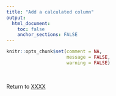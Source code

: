 ```yaml
---
title: "Add a calculated column"
output: 
  html_document:
    toc: false
    anchor_sections: FALSE
---
```


```r
knitr::opts_chunk$set(comment = NA,
                      message = FALSE,
                      warning = FALSE)
```

<br>

Return to [XXXX](https://github.com/Cghlewis/data-wrangling-functions/wiki/Complete)
